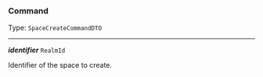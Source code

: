 


### Command

Type: `SpaceCreateCommandDTO`

---

***identifier*** `RealmId`

Identifier of the space to create.


